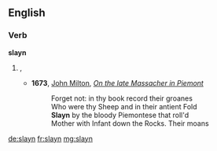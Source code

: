 ==English==

===Verb===
'''slayn'''

# {{obsolete spelling of|slain}}, {{past of|slay}}
#* '''1673''', [[w:John Milton|John Milton]], ''[[s:On the late Massacher in Piemont|On the late Massacher in Piemont]]''
#*:Forget not: in thy book record their groanes
#*:Who were thy Sheep and in their antient Fold
#*:'''Slayn''' by the bloody Piemontese that roll'd
#*:Mother with Infant down the Rocks. Their moans

[[de:slayn]]
[[fr:slayn]]
[[mg:slayn]]